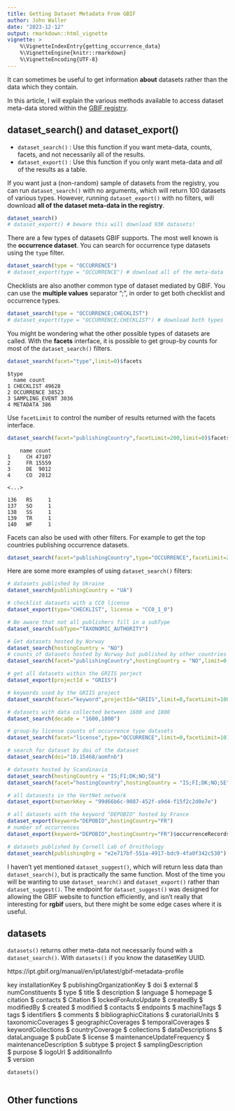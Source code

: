 ```yaml
---
title: Getting Dataset Metadata From GBIF
author: John Waller
date: "2023-12-12"
output: rmarkdown::html_vignette
vignette: >
    %\VignetteIndexEntry{getting_occurrence_data}
    %\VignetteEngine{knitr::rmarkdown}
    %\VignetteEncoding{UTF-8}
---
```


It can sometimes be useful to get information **about** datasets rather than the data which they contain.

In this article, I will explain the various methods available to access dataset meta-data stored within the [GBIF registry](https://www.gbif.org/developer/registry).

## dataset_search() and dataset_export()

-   `dataset_search()` : Use this function if you want meta-data, counts, facets, and not necessarily all of the results.
-   `dataset_export()` : Use this function if you only want meta-data and *all* of the results as a table.

If you want just a (non-random) sample of datasets from the registry, you can run `dataset_search()` with no arguments, which will return 100 datasets of various types. However, running `dataset_export()` with no filters, will download **all of the dataset meta-data in the registry**.

``` r
dataset_search()
# dataset_export() # beware this will download 93K datasets! 
```

There are a few types of datasets GBIF supports. The most well known is the **occurrence dataset**. You can search for occurrence type datasets using the `type` filter.

``` r
dataset_search(type = "OCCURRENCE") 
# dataset_export(type = "OCCURRENCE") # download all of the meta-data 
```

Checklists are also another common type of dataset mediated by GBIF. You can use the **multiple values** separator ";", in order to get both checklist and occurrence types.

``` r
dataset_search(type = "OCCURRENCE;CHECKLIST") 
# dataset_export(type = "OCCURRENCE;CHECKLIST") # download both types 
```

You might be wondering what the other possible types of datasets are called. With the **facets** interface, it is possible to get group-by counts for most of the `dataset_search()` filters.

``` r
dataset_search(facet="type",limit=0)$facets
```

```         
$type 
  name count 
1 CHECKLIST 49628 
2 OCCURRENCE 38523 
3 SAMPLING_EVENT 3036 
4 METADATA 386
```

Use `facetLimit` to control the number of results returned with the facets interface.

``` r
dataset_search(facet="publishingCountry",facetLimit=200,limit=0)$facets
```

```         
    name count
1     CH 47107
2     FR 15559
3     DE  9012
4     CO  2812

<...>

136   RS     1
137   SO     1
138   SS     1
139   TR     1
140   WF     1
```

Facets can also be used with other filters. For example to get the top countries publishing occurrence datasets.

``` r
dataset_search(facet="publishingCountry",type="OCCURRENCE",facetLimit=200,limit=0)$facets
```

Here are some more examples of using `dataset_search()` filters:

``` r
# datasets published by Ukraine
dataset_search(publishingCountry = "UA") 

# checklist datasets with a CC0 license 
dataset_export(type="CHECKLIST", license = "CC0_1_0") 

# Be aware that not all publishers fill in a subType  
dataset_search(subType="TAXONOMIC_AUTHORITY")

# Get datasets hosted by Norway 
dataset_search(hostingCountry = "NO")
# counts of datasets hosted by Norway but published by other countries
dataset_search(facet="publishingCountry",hostingCountry = "NO",limit=0,facetLimit=100)$facets

# get all datasets within the GRIIS porject 
dataset_export(projectId = "GRIIS")

# keywords used by the GRIIS project
dataset_search(facet="keyword",projectId="GRIIS",limit=0,facetLimit=100)$facets

# datasets with data collected between 1600 and 1800
dataset_search(decade = "1600,1800")

# group-by license counts of occurrence type datasets
dataset_search(facet="license",type="OCCURRENCE",limit=0,facetLimit=10)$facets

# search for dataset by doi of the dataset 
dataset_search(doi="10.15468/aomfnb")

# datasets hosted by Scandinavia 
dataset_search(hostingCountry = "IS;FI;DK;NO;SE")
dataset_search(facet="hostingCountry",hostingCountry = "IS;FI;DK;NO;SE",limit=0,facetLimit=5)$facets

# all datasests in the VertNet network 
dataset_export(networkKey = "99d66b6c-9087-452f-a9d4-f15f2c2d0e7e") 

# all datasets with the keyword "DEPOBIO" hosted by France
dataset_export(keyword="DEPOBIO",hostingCountry="FR")
# number of occurrences
dataset_export(keyword="DEPOBIO",hostingCountry="FR")$occurrenceRecordsCount |> sum()

# datasets published by Cornell Lab of Ornithology
dataset_search(publishingOrg = "e2e717bf-551a-4917-bdc9-4fa0f342c530") 
```

I haven't yet mentioned `dataset_suggest()`, which will return less data than `dataset_search()`, but is practically the same function. Most of the time you will be wanting to use `dataset_search()` and `dataset_export()` rather than `dataset_suggest()`. The endpoint for `dataset_suggest()` was designed for allowing the GBIF website to function efficiently, and isn't really that interesting for **rgbif** users, but there might be some edge cases where it is useful.

## datasets

`datasets()` returns other meta-data not necessarily found with a `dataset_search()`. With `datasets()` if you know the datasetKey UUID.



https://ipt.gbif.org/manual/en/ipt/latest/gbif-metadata-profile

key
installationKey
$ publishingOrganizationKey
$ doi
$ external
$ numConstituents
$ type
$ title
$ description
$ language
$ homepage
$ citation
$ contacts
$ Citation
$ lockedForAutoUpdate
$ createdBy
$ modifiedBy
$ created
$ modified
$ contacts
$ endpoints
$ machineTags
$ tags
$ identifiers
$ comments
$ bibliographicCitations
$ curatorialUnits
$ taxonomicCoverages
$ geographicCoverages
$ temporalCoverages
$ keywordCollections
$ countryCoverage
$ collections
$ dataDescriptions
$ dataLanguage
$ pubDate
$ license
$ maintenanceUpdateFrequency
$ maintenanceDescription
$ subtype
$ project
$ samplingDescription        
$ purpose 
$ logoUrl
$ additionalInfo  
$ version                 

`datasets()` 


``` r
```

## Other functions
